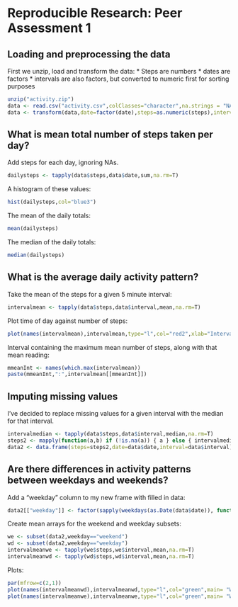 # Reproducible Research: Peer Assessment 1


## Loading and preprocessing the data

First we unzip, load and transform the data:
* Steps are numbers
* dates are factors
* intervals are also factors, but converted to numeric first for sorting purposes
```r
unzip("activity.zip")
data <- read.csv("activity.csv",colClasses="character",na.strings = "NA")
data <- transform(data,date=factor(date),steps=as.numeric(steps),interval=factor(as.numeric(interval)))
```

## What is mean total number of steps taken per day?

Add steps for each day, ignoring NAs.
```r
dailysteps <- tapply(data$steps,data$date,sum,na.rm=T)
```
A histogram of these values:
```r
hist(dailysteps,col="blue3")
```  

The mean of the daily totals:
```r
mean(dailysteps)
```
The median of the daily totals:
```r
median(dailysteps)
```

## What is the average daily activity pattern?

Take the mean of the steps for a given 5 minute interval:
```r
intervalmean <- tapply(data$steps,data$interval,mean,na.rm=T)
```
Plot time of day against number of steps:
```r
plot(names(intervalmean),intervalmean,type="l",col="red2",xlab="Interval", ylab="Average Steps")
```  

Interval containing the maximum mean number of steps, along with that mean reading:
```r
mmeanInt <- names(which.max(intervalmean))
paste(mmeanInt,":",intervalmean[[mmeanInt]])
```

## Imputing missing values

I've decided to replace missing values for a given interval with the median
for that interval.

```r
intervalmedian <- tapply(data$steps,data$interval,median,na.rm=T)
steps2 <- mapply(function(a,b) if (!is.na(a)) { a } else { intervalmedian[[b]] },data$steps, data$interval)
data2 <- data.frame(steps=steps2,date=data$date,interval=data$interval)
```

## Are there differences in activity patterns between weekdays and weekends?

Add a "weekday" column to my new frame with filled in data:
```r
data2[["weekday"]] <- factor(sapply(weekdays(as.Date(data$date)), function(x) if (x=="Saturday"|x=="Sunday") {"weekend"} else {"weekday"}))
```  
Create mean arrays for the weekend and weekday subsets:
```r
we <- subset(data2,weekday=="weekend")
wd <- subset(data2,weekday=="weekday")
intervalmeanwe <- tapply(we$steps,we$interval,mean,na.rm=T)
intervalmeanwd <- tapply(wd$steps,wd$interval,mean,na.rm=T)
```  
Plots:
```r
par(mfrow=c(2,1))
plot(names(intervalmeanwd),intervalmeanwd,type="l",col="green",main= "Weekdays", xlab="Interval", ylab="Average Steps")
plot(names(intervalmeanwe),intervalmeanwe,type="l",col="green",main= "Weekends", xlab="Interval", ylab="Average Steps")
```
